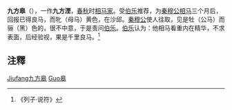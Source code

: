 '''九方皋'''（{{bd|？||？|catIdx=J}}），一作'''九方湮'''，[[春秋|春秋]]时[[相马家|相马家]]。受[[伯乐|伯乐]]推荐，为[[秦穆公|秦穆公]][[相马|相马]]三个月后，回报已得良马，而牝（母马）黄色，在沙邱。[[秦穆公|秦穆公]]使人往取，见是牡（公马）而骊（黑）色的，很不中意，于是责问[[伯乐|伯乐]]。[[伯乐|伯乐]]认为：他相马看重内在精华，不求表面，后经验视，果是千里良马。<ref>《列子·说符》</ref>

{{wikisource|列子/說符篇}}

==注釋==
<div class="references-small">
<references />
</div>

{{春秋人物小作品}}

[[Category:春秋戰國人物|Jiufang九方皋]]
[[Category:九方姓|Guo皋]]